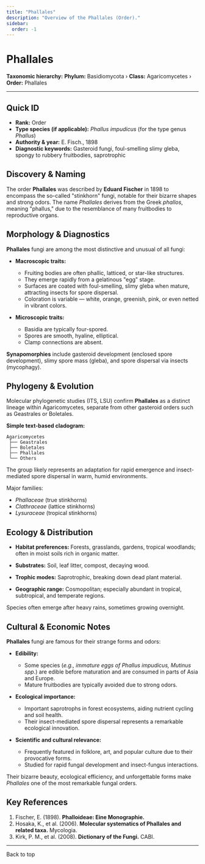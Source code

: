 ```yaml
---
title: "Phallales"
description: "Overview of the Phallales (Order)."
sidebar:
  order: -1
---
```



# Phallales <Badge variant="note" text="Order" />

**Taxonomic hierarchy:** **Phylum:** Basidiomycota › **Class:** Agaricomycetes › **Order:** Phallales

---

## Quick ID
* **Rank:** Order  
* **Type species (if applicable):** _Phallus impudicus_ (for the type genus _Phallus_)  
* **Authority & year:** E. Fisch., 1898  
* **Diagnostic keywords:** Gasteroid fungi, foul-smelling slimy gleba, spongy to rubbery fruitbodies, saprotrophic  

## Discovery & Naming
The order **Phallales** was described by **Eduard Fischer** in 1898 to encompass the so-called "stinkhorn" fungi, notable for their bizarre shapes and strong odors. The name _Phallales_ derives from the Greek _phallos_, meaning "phallus," due to the resemblance of many fruitbodies to reproductive organs.

## Morphology & Diagnostics
**Phallales** fungi are among the most distinctive and unusual of all fungi:

- **Macroscopic traits:**
  - Fruiting bodies are often phallic, latticed, or star-like structures.
  - They emerge rapidly from a gelatinous "egg" stage.
  - Surfaces are coated with foul-smelling, slimy gleba when mature, attracting insects for spore dispersal.
  - Coloration is variable — white, orange, greenish, pink, or even netted in vibrant colors.

- **Microscopic traits:**
  - Basidia are typically four-spored.
  - Spores are smooth, hyaline, elliptical.
  - Clamp connections are absent.

**Synapomorphies** include gasteroid development (enclosed spore development), slimy spore mass (gleba), and spore dispersal via insects (mycophagy).

## Phylogeny & Evolution
Molecular phylogenetic studies (ITS, LSU) confirm **Phallales** as a distinct lineage within Agaricomycetes, separate from other gasteroid orders such as Geastrales or Boletales.

**Simple text-based cladogram:**
```
Agaricomycetes
 ├── Geastrales
 ├── Boletales
 ├── Phallales
 └── Others
```
The group likely represents an adaptation for rapid emergence and insect-mediated spore dispersal in warm, humid environments.

Major families:

- _Phallaceae_ (true stinkhorns)
- _Clathraceae_ (lattice stinkhorns)
- _Lysuraceae_ (tropical stinkhorns)

## Ecology & Distribution
- **Habitat preferences:** Forests, grasslands, gardens, tropical woodlands; often in moist soils rich in organic matter.
- **Substrates:** Soil, leaf litter, compost, decaying wood.
- **Trophic modes:** Saprotrophic, breaking down dead plant material.

- **Geographic range:** Cosmopolitan; especially abundant in tropical, subtropical, and temperate regions.

Species often emerge after heavy rains, sometimes growing overnight.

## Cultural & Economic Notes
**Phallales** fungi are famous for their strange forms and odors:

- **Edibility:**
  - Some species (_e.g., immature eggs of Phallus impudicus, Mutinus spp._) are edible before maturation and are consumed in parts of Asia and Europe.
  - Mature fruitbodies are typically avoided due to strong odors.

- **Ecological importance:**
  - Important saprotrophs in forest ecosystems, aiding nutrient cycling and soil health.
  - Their insect-mediated spore dispersal represents a remarkable ecological innovation.

- **Scientific and cultural relevance:**
  - Frequently featured in folklore, art, and popular culture due to their provocative forms.
  - Studied for rapid fungal development and insect-fungus interactions.

Their bizarre beauty, ecological efficiency, and unforgettable forms make _Phallales_ one of the most remarkable fungal orders.

## Key References
1. Fischer, E. (1898). **Phalloideae: Eine Monographie.**  
2. Hosaka, K., et al. (2006). **Molecular systematics of Phallales and related taxa.** Mycologia.  
3. Kirk, P. M., et al. (2008). **Dictionary of the Fungi.** CABI.

---

<LinkButton href="#top" variant="minimal" icon="arrow-up">
  Back to top
</LinkButton>
